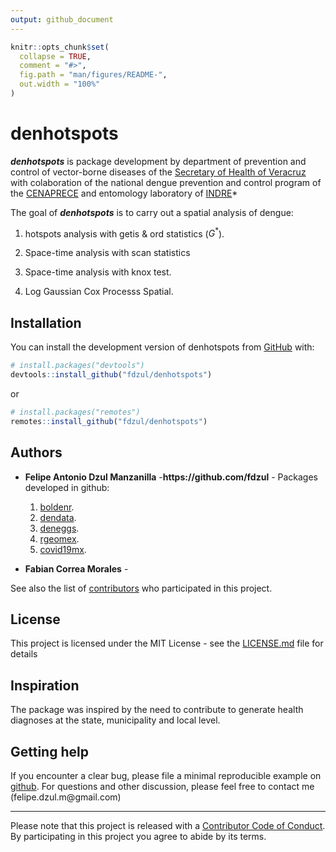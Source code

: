 ```yaml
---
output: github_document
---
```


<!-- README.md is generated from README.Rmd. Please edit that file -->

```r
knitr::opts_chunk$set(
  collapse = TRUE,
  comment = "#>",
  fig.path = "man/figures/README-",
  out.width = "100%"
)
```

# denhotspots

<!-- badges: start -->
<!-- badges: end -->

***denhotspots*** is package development by department of prevention and control of vector-borne diseases of the [Secretary of Health of Veracruz](https://www.ssaver.gob.mx/) with colaboration of the national dengue prevention and control program of the [CENAPRECE](https://www.gob.mx/salud/cenaprece) and entomology laboratory of [INDRE](https://www.gob.mx/salud/acciones-y-programas/instituto-de-diagnostico-y-referencia-epidemiologicos-indre)*

The goal of ***denhotspots*** is to carry out a spatial analysis of dengue:

1) hotspots analysis with getis & ord statistics ($G^*$).

2) Space-time analysis with scan statistics

3) Space-time analysis with knox test.

4) Log Gaussian Cox Processs Spatial.



## Installation

You can install the development version of denhotspots from [GitHub](https://github.com/) with:

``` r
# install.packages("devtools")
devtools::install_github("fdzul/denhotspots")
```
or

``` r
# install.packages("remotes")
remotes::install_github("fdzul/denhotspots")
```

## Authors

* **Felipe Antonio Dzul Manzanilla** -**https://github.com/fdzul** - Packages developed in github:

  1) [boldenr](https://github.com/fdzul/boldenr). 
  2) [dendata](https://github.com/fdzul/dendata).
  3) [deneggs](https://github.com/fdzul/deneggs).
  4) [rgeomex](https://github.com/fdzul/rgeomex).
  5) [covid19mx](https://github.com/fdzul/covid19mx).

* **Fabian Correa Morales** -

See also the list of [contributors](https://github.com/fdzul/deneggs/contributors) who participated in this project.


## License

This project is licensed under the MIT License - see the [LICENSE.md](LICENSE.md) file for details


## Inspiration

The package was inspired by the need to contribute to generate health diagnoses at the state, municipality and local level.

## Getting help

If you encounter a clear bug, please file a minimal reproducible example
on [github](https://github.com/fdzul/denhotspots/issues). For questions
and other discussion, please feel free to contact me (felipe.dzul.m@gmail.com)

-----

Please note that this project is released with a [Contributor Code of
Conduct](https://dplyr.tidyverse.org/CODE_OF_CONDUCT). By participating
in this project you agree to abide by its terms.

